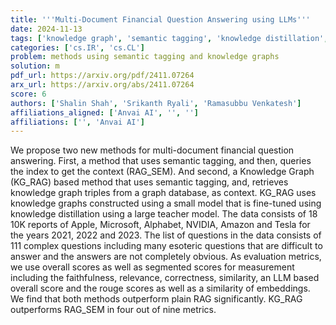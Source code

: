 ```yaml
---
title: '''Multi-Document Financial Question Answering using LLMs'''
date: 2024-11-13
tags: ['knowledge graph', 'semantic tagging', 'knowledge distillation', 'LLM based scoring', 'multi-document financial question answering', 'RAG methods', 'evaluation metrics']
categories: ['cs.IR', 'cs.CL']
problem: methods using semantic tagging and knowledge graphs
solution: m
pdf_url: https://arxiv.org/pdf/2411.07264
arx_url: https://arxiv.org/abs/2411.07264
score: 6
authors: ['Shalin Shah', 'Srikanth Ryali', 'Ramasubbu Venkatesh']
affiliations_aligned: ['Anvai AI', '', '']
affiliations: ['', 'Anvai AI']
---
```



We propose two new methods for multi-document financial question answering. First, a method that uses semantic tagging, and then, queries the index to get the context (RAG_SEM). And second, a Knowledge Graph (KG_RAG) based method that uses semantic tagging, and, retrieves knowledge graph triples from a graph database, as context. KG_RAG uses knowledge graphs constructed using a small model that is fine-tuned using knowledge distillation using a large teacher model. The data consists of 18 10K reports of Apple, Microsoft, Alphabet, NVIDIA, Amazon and Tesla for the years 2021, 2022 and 2023. The list of questions in the data consists of 111 complex questions including many esoteric questions that are difficult to answer and the answers are not completely obvious. As evaluation metrics, we use overall scores as well as segmented scores for measurement including the faithfulness, relevance, correctness, similarity, an LLM based overall score and the rouge scores as well as a similarity of embeddings. We find that both methods outperform plain RAG significantly. KG_RAG outperforms RAG_SEM in four out of nine metrics.